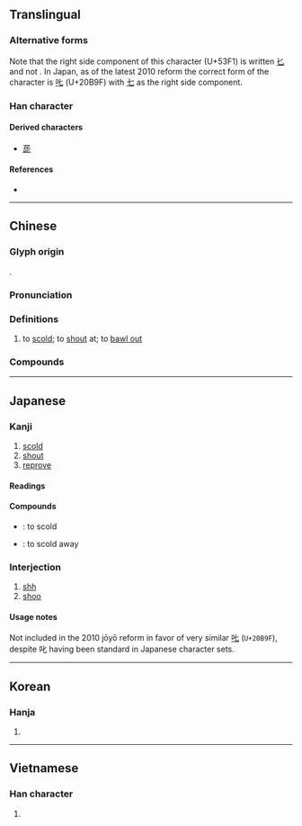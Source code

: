 {{also|𠮟|uni=auto}}
{{character info/new}}
{{character info/new|0x2f83a}}
==Translingual==

===Alternative forms===
Note that the right side component of this character (U+53F1) is written [[𠤎]] and not {{l|mul|匕}}. In Japan, as of the latest 2010 reform the correct form of the character is [[𠮟]] (U+20B9F) with [[七]] as the right side component.

===Han character===
{{Han char|rn=30|rad=口|as=02|sn=5|four=64010|canj=RP|ids=⿰口𠤎}}

====Derived characters====
* [[蒊]]

====References====
* {{Han ref|kx=0173.020|dkj=03248|dj=0384.020|hdz=10572.060|uh=53F1|ud=21489|bh=A577|bd=42359}}

----

==Chinese==
{{zh-forms}}

===Glyph origin===
{{Han etym}}
{{Han compound|口|七|c1=s|c2=p|t1=mouth|ls=psc}}.

===Pronunciation===
{{zh-pron
|m=chì
|c=cik1
|w=4tsheq
|mc=y
|oc=y
|cat=v
}}

===Definitions===
{{zh-hanzi}}

# to [[scold]]; to [[shout]] at; to [[bawl out]]

===Compounds===
{{zh-der|叱叱|叱名|叱吒|叱吒風雲|叱呵|叱喝|叱嗟|叱嗟風雲|叱石成羊|叱罵|叱責|叱退|叱馭|呵叱|呼叱|喑嗚叱吒|喑惡叱吒|大叱|怒叱|風雲叱吒}}

----

==Japanese==

===Kanji===
{{ja-kanji|grade=9|rs=口02}}

# [[scold]]
# [[shout]]
# [[reprove]]

====Readings====
{{ja-readings
|goon=しち
|kanon=しつ
|kun=しか-る
}}

====Compounds====
* {{ja-r|叱る|しかる}}: to scold
* {{ja-r|叱り飛ばす|しかりとばす}}: to scold away

===Interjection===
{{ja-pos|interjection|しっ}}

# [[shh]]
# [[shoo]]

====Usage notes====
Not included in the 2010 jōyō reform in favor of very similar [[𠮟]] (<code>U+20B9F</code>), despite 叱 having been standard in Japanese character sets.

----

==Korean==

===Hanja===
{{ko-hanja|hangeul=질|rv=jil|mr=chil}}

# {{defn|lang=ko|sort=口02}}

----

==Vietnamese==

===Han character===
{{vi-hantu|[[sất]], [[sứt]], [[sớt]]|rs=口02}}

# {{defn|lang=vi|sort=口02}}